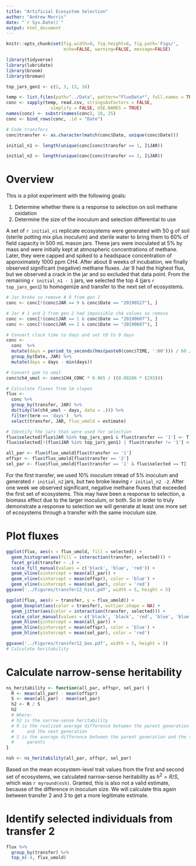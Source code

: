 ```yaml
---
title: "Artificial Ecosystem Selection"
author: "Andrew Morris"
date: "`r Sys.Date()`"
output: html_document
---
```



```r
knitr::opts_chunk$set(fig.width=8, fig.height=6, fig.path='Figs/',
                      echo=FALSE, warning=FALSE, message=FALSE)
```

```r

library(tidyverse)
library(lubridate)
library(broom)
library(broman)

```

```r

top_jars_gen1 <- c(2, 3, 13, 16)

temp <- list.files(path="../Data", pattern="FluxData*", full.names = TRUE)
conc <- sapply(temp, read.csv, stringsAsFactors = FALSE,
                 simplify = FALSE, USE.NAMES = TRUE)
names(conc) <- substr(names(conc), 18, 25)
conc <- bind_rows(conc, .id = "Date")

# Code transfers
conc$transfer <- as.character(match(conc$Date, unique(conc$Date)))

initial_n1 <- length(unique(conc[conc$transfer == 1, ]$JAR))

initial_n2 <- length(unique(conc[conc$transfer == 2, ]$JAR))
```

# Overview

This is a pilot experiment with the following goals:

  1. Determine whether there is a response to selection on soil methane oxidation
  2. Determine the size of the inoculum and selection differential to use

A set of `r initial_n1` replicate ecosystems were generated
with 50 g of soil (sterile potting mix plus inoculum)
and sterile water to bring them to 60% of field capacity in 500 mL mason jars.
These jars were inoculated at 5% by mass and were initially kept at
atmospheric concentrations of methane. Later, they were capped and spiked to
a headspace concentration of approximately 1000 ppm CH4.  After about 8 weeks
of incubation, we finally observed significant (negative) methane fluxes. Jar
9 had the highest flux, but we observed a crack in the jar and so excluded that
data point. From the remaining `r initial_n1 - 1` jars, we selected the top 4 
(jars `r top_jars_gen1`) to homogenize and transfer to the next set of ecosystems.






```r
# Jar broke so remove # 9 from gen 1
conc <- conc[!(conc$JAR == 9 & conc$Date == "20190527"), ]

# Jar # 1 and 2 from gen 2 had impossible ch4 values so remove
conc <- conc[!(conc$JAR == 1 & conc$Date == "20190607"), ]
conc <- conc[!(conc$JAR == 2 & conc$Date == "20190607"), ]

# Convert clock time to days and set t0 to 0 days
conc <- 
  conc  %>% 
  mutate(days = period_to_seconds(hms(paste0(conc$TIME, ':00'))) / 60 / 60) %>% 
  group_by(Date, JAR) %>% 
  mutate(days = days - min(days))

# Convert ppm to umol
conc$ch4_umol <- conc$CH4_CONC * 0.965 / ((0.08206 * (293)))

# Calculate fluxes from lm slopes
flux <- 
  conc %>% 
  group_by(transfer, JAR) %>%
  do(tidy(lm(ch4_umol ~ days, data = .))) %>% 
  filter(term == 'days')  %>% 
  select(transfer, JAR, flux_umold = estimate)

# Identify the jars that were used for selection
flux$selected[flux$JAR %in% top_jars_gen1 & flux$transfer == '1'] <- T
flux$selected[!(flux$JAR %in% top_jars_gen1) | flux$transfer != '1'] <- F

all_par <- flux$flux_umold[flux$transfer == '1']
offspr <- flux$flux_umold[flux$transfer == '2']
sel_par <- flux$flux_umold[flux$transfer == '1' & flux$selected == T]

```

For the first transfer, we used 10% inoculum intead of 5% inoculum and generated
`r initial_n2` jars, but two broke leaving `r initial_n2 -2`. After one week we observed
significant, negative methane fluxes that exceeded the first set of ecosystems. This
may have been a response to selection, a biomass effect due to the larger inoculum,
or both. So in order to truly demonstrate a response to selection we will generate at
least one more set of ecosystems through a transfer with the same inoculum size.


# Plot fluxes
```r


ggplot(flux, aes(x = flux_umold, fill = selected)) +
  geom_histogram(aes(fill = interaction(transfer, selected))) +
  facet_grid(transfer ~ .) +
  scale_fill_manual(values = c('black', 'blue', 'red')) +
  geom_vline(xintercept = mean(all_par)) +
  geom_vline(xintercept = mean(offspr), color = 'blue') +
  geom_vline(xintercept = mean(sel_par), color = 'red') 
ggsave('../Figures/transfer12_hist.pdf', width = 5, height = 5)

ggplot(flux, aes(x = transfer, y = flux_umold)) +
  geom_boxplot(aes(color = transfer), outlier.shape = NA) +
  geom_jitter(aes(color = interaction(transfer, selected))) +
  scale_color_manual(values = c('black', 'black', 'red', 'blue', 'blue')) + 
  geom_hline(yintercept = mean(all_par)) +
  geom_hline(yintercept = mean(offspr), color = 'blue') +
  geom_hline(yintercept = mean(sel_par), color = 'red') 

ggsave('../Figures/transfer12_box.pdf', width = 5, height = 5)
# Calculate heritability 

```

# Calculate narrow-sense heritability

```r

ns_heritability <- function(all_par, offspr, sel_par) {
  R <- mean(all_par) - mean(offspr)
  S <- mean(all_par) - mean(sel_par)
  h2 <- R / S
  h2
  # Where:
  # h2 is the narrow-sense heritability
  # R is the realized average difference between the parent generation
  #     and the next generation
  # S is the average difference between the parent generation and the selected
  #     parents
}

nsh <- ns_heritability(all_par, offspr, sel_par) 
```

Based on the mean ecosystem-level trait values from the first and second set
of ecosystems, we calculated narrow-sense heritability as $h^2 = R / S$, which
was `r myround(nsh)`. Granted, this is also not a valid estimate, because of the difference
in inoculum size. We will calculate this again between transfer 2 and 3 to get a more
legitimate estimate.

# Identify selected individuals from transfer 2

```r
flux %>% 
  group_by(transfer) %>% 
  top_n(-4, flux_umold)
```
